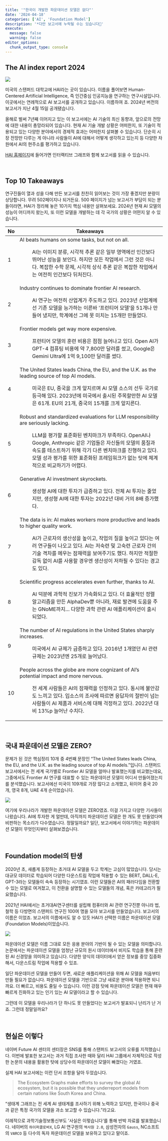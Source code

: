 ```yaml
---
title: '"한국이 개발한 파운데이션 모델은 없다"'
date: '2024-04-18'
categories: ['AI', 'Foundation Model']
description: '*다만 보고서에 누락될 수는 있습니다🤪'
execute: 
  message: false
  warning: false
editor_options: 
  chunk_output_type: console
---
```


## The AI index report 2024

![](/image/AIIndex_2024.jpeg)

미국의 스탠퍼드 대학교에 HAI라는 곳이 있습니다. 이름을 풀어보면 Human-Centered Artificial Intelligence, 즉 인간중심 인공지능을 연구하는 연구시설입니다. 이곳에서는 연례적으로 AI 보고서를 공개하고 있습니다. 이름하여 <The AI index Report>죠. 2024년 버전의 보고서가 지난 4월 15일 공개됐습니다.

올해로 벌써 7년째 이어지고 있는 이 보고서에는 AI 기술의 최신 동향과, 앞으로의 전망에 대한 내용이 총망라되어 있습니다. 현재 AI 기술 개발 상황은 어떠한지, 또 기술이 적용되고 있는 다양한 분야에서의 경제적 효과는 어떠한지 살펴볼 수 있습니다. 단순히 시장 전망만 다루는 게 아니라 사람들이 AI에 대해서 어떻게 생각하고 있는지 등 다양한 차원에서 AI의 현주소를 평가하고 있습니다.

[HAI 홈페이지](https://aiindex.stanford.edu/report/)에 들어가면 인터랙티브 그래프와 함께 보고서를 읽을 수 있습니다.

<br/>

## Top 10 Takeaways

연구진들이 열과 성을 다해 만든 보고서를 찬찬히 읽어보는 것이 가장 좋겠지만 분량이 상당합니다. 무려 502페이지나 되거든요. 500 페이지가 넘는 보고서가 부담이 되는 분들이라면, HAI가 정리해 놓은 10가지 핵심 내용만 살펴보세요. 2024년 현재 AI 모델의 성능이 어디까지 왔는지, 또 이런 모델을 개발하는 데 각 국가의 상황은 어떤지 알 수 있습니다.

+---------+---------------------------------------------------------------------------------------------------------------------------------------------------------------------------------------------------------------------------------------------------------------+
| No      | Takeaways                                                                                                                                                                                                                                                     |
+=========+===============================================================================================================================================================================================================================================================+
| 1       | AI beats humans on some tasks, but not on all.                                                                                                                                                                                                                |
|         |                                                                                                                                                                                                                                                               |
|         | :   AI는 이미지 분류, 시각적 추론 같은 일부 영역에선 인간보다 뛰어난 성능을 보인다. 하지만 모든 작업에서 그런 것은 아니다. 복잡한 수학 문제, 시각적 상식 추론 같은 복잡한 작업에서는 여전히 인간보다 뒤처진다.                                                |
+---------+---------------------------------------------------------------------------------------------------------------------------------------------------------------------------------------------------------------------------------------------------------------+
| 2       | Industry continues to dominate frontier AI research.                                                                                                                                                                                                          |
|         |                                                                                                                                                                                                                                                               |
|         | :   AI 연구는 여전히 산업계가 주도하고 있다. 2023년 산업계에선 기존 모델을 능가하는 이른바 '프런티어 모델'을 51개나 만들어 냈지만, 학계에선 그에 못 미치는 15개만 만들었다.                                                                                   |
+---------+---------------------------------------------------------------------------------------------------------------------------------------------------------------------------------------------------------------------------------------------------------------+
| 3       | Frontier models get way more expensive.                                                                                                                                                                                                                       |
|         |                                                                                                                                                                                                                                                               |
|         | :   프런티어 모델의 훈련 비용은 점점 늘어나고 있다. Open AI가 GPT-4 컴퓨팅 비용에 약 7,800만 달러를 썼고, Google은 Gemini Ultra에 1억 9,100만 달러를 썼다.                                                                                                    |
+---------+---------------------------------------------------------------------------------------------------------------------------------------------------------------------------------------------------------------------------------------------------------------+
| 4       | The United States leads China, the EU, and the U.K. as the leading source of top AI models.                                                                                                                                                                   |
|         |                                                                                                                                                                                                                                                               |
|         | :   미국은 EU, 중국을 크게 앞지르며 AI 모델 소스의 선두 국가로 등극해 있다. 2023년에 미국에서 출시된 주목할만한 AI 모델은 61개. EU의 21개, 중국의 15개를 크게 앞지른다.                                                                                       |
+---------+---------------------------------------------------------------------------------------------------------------------------------------------------------------------------------------------------------------------------------------------------------------+
| 5       | Robust and standardized evaluations for LLM responsibility are seriously lacking.                                                                                                                                                                             |
|         |                                                                                                                                                                                                                                                               |
|         | :   LLM을 평가할 표준화된 벤치마크가 부족하다. OpenAI나 Google, Anthropic 같은 기업들은 자신들의 모델의 품질과 속도를 테스트하기 위해 각기 다른 벤치마크를 진행하고 있다. 모델 성과 평가를 위한 표준화된 프레임워크가 없는 탓에 체계적으로 비교하기가 어렵다. |
+---------+---------------------------------------------------------------------------------------------------------------------------------------------------------------------------------------------------------------------------------------------------------------+
| 6       | Generative AI investment skyrockets.                                                                                                                                                                                                                          |
|         |                                                                                                                                                                                                                                                               |
|         | :   생성형 AI에 대한 투자가 급증하고 있다. 전체 AI 투자는 줄었지만, 생성형 AI에 대한 투자는 2022년 대비 거의 8배 증가했다.                                                                                                                                    |
+---------+---------------------------------------------------------------------------------------------------------------------------------------------------------------------------------------------------------------------------------------------------------------+
| 7       | The data is in: AI makes workers more productive and leads to higher quality work.                                                                                                                                                                            |
|         |                                                                                                                                                                                                                                                               |
|         | :   AI가 근로자의 생산성을 높이고, 작업의 질을 높이고 있다는 여러 연구들이 나오고 있다. AI는 저숙련 및 고숙련 근로자 간의 기술 격차를 메우는 잠재력을 보여주기도 했다. 하지만 적절한 감독 없이 AI를 사용할 경우엔 생산성이 저하될 수 있다는 경고도 있다.      |
+---------+---------------------------------------------------------------------------------------------------------------------------------------------------------------------------------------------------------------------------------------------------------------+
| 8       | Scientific progress accelerates even further, thanks to AI.                                                                                                                                                                                                   |
|         |                                                                                                                                                                                                                                                               |
|         | :   AI 덕분에 과학적 진보가 가속화되고 있다. 더 효율적인 정렬 알고리즘을 만든 AlphaDev뿐 아니라, 재료 발견에 도움을 주는 GNoME까지... 다양한 과학 관련 AI 애플리케이션이 출시되었다.                                                                          |
+---------+---------------------------------------------------------------------------------------------------------------------------------------------------------------------------------------------------------------------------------------------------------------+
| 9       | The number of AI regulations in the United States sharply increases.                                                                                                                                                                                          |
|         |                                                                                                                                                                                                                                                               |
|         | :   미국에서 AI 규제가 급증하고 있다. 2016년 1개였던 AI 관련 규제는 2023년엔 25개로 늘어났다.                                                                                                                                                                 |
+---------+---------------------------------------------------------------------------------------------------------------------------------------------------------------------------------------------------------------------------------------------------------------+
| 10      | People across the globe are more cognizant of AI's potential impact and more nervous.                                                                                                                                                                         |
|         |                                                                                                                                                                                                                                                               |
|         | :   전 세계 사람들은 AI의 잠재력을 인정하고 있다. 동시에 불안감도 느끼고 있다. 입소스의 조사에 따르면 응답자의 절반이 넘는 사람들이 AI 제품과 서비스에 대해 걱정하고 있다. 2022년 대비 13%p 늘어난 수치다.                                                    |
+---------+---------------------------------------------------------------------------------------------------------------------------------------------------------------------------------------------------------------------------------------------------------------+

</br>

## 국내 파운데이션 모델은 ZERO?

문제가 된 것은 핵심정리 10개 중 4번째 문장인 "The United States leads China, the EU, and the U.K. as the leading source of top AI models."입니다. 스탠퍼드 보고서에서는 전 세계 국가별로 Frontier AI 모델을 얼마나 발표했는지를 비교했는데요, 그중에서도 Frontier AI 연구를 대표할 수 있는 파운데이션 모델이 어디서 만들어졌는지를 분석했습니다. 보고서에선 미국이 109개로 가장 많다고 소개했고, 뒤이어 중국 20개, 영국 8개, UAE 4개 순이었습니다.

![](/image/fm_chart.png)

여기에 우리나라가 개발한 파운데이션 모델은 ZERO였죠. 이걸 가지고 다양한 기사들이 나왔습니다. AI에 투자한 게 얼만데, 아직까지 파운데이션 모델은 한 개도 못 만들었다며 비판하는 목소리가 다수였습니다. 정말일까요? 일단, 보고서에서 이야기하는 파운데이션 모델이 무엇인지부터 살펴보겠습니다.

<br/>

## Foundation model의 탄생

2020년 초, 새롭게 등장하는 초거대 AI 모델을 두고 학계는 고심이 많았습니다. 당시는 대규모 데이터로 학습되어 다양한 다운스트림 작업에 적용할 수 있는 BERT, DALL-E, GPT-3라는 모델들이 속속 등장하는 시기였죠. 이런 모델들은 AI의 패러다임을 전환할 수 있는 모델로 여겨졌고, 이 전환을 설명할 수 있는 모델들의 개념, 혹은 카테고리가 필요했습니다.

2021년 HAI에서는 초거대AI연구센터를 설립해 컴퓨터와 AI 관련 연구진뿐 아니라 법, 철학 등 다방면의 스탠퍼드 연구진 100여 명을 모아 보고서를 만들었습니다. 보고서의 이름은 <On the Opportunities and Risks of Foundation Models>이었죠. 보고서의 이름에서도 알 수 있듯 HAI가 선택한 이름은 파운데이션 모델(Foundation Models)이었습니다.

![](/image/FM.png)

파운데이션 모델은 이름 그대로 모든 응용 분야의 기반이 될 수 있는 모델을 의미합니다. 논문에서는 파운데이션 모델을 엄청난 규모의 원시 데이터에서 비지도 학습을 통해 훈련된 AI 신경망을 의미하고 있습니다. 다양한 양식의 데이터에서 얻은 정보를 중앙 집중화해서, 다운스트림 작업에 적용할 수 있죠.

일단 파운데이션 모델을 만들어 두면, 새로운 애플리케이션을 위해 AI 모델을 처음부터 만들 필요가 없습니다. 파운데이션 모델을 기반으로 그냥 새로운 분야에 적용하면 되니까요. 더 빠르고, 비용도 줄일 수 있습니다. 이런 강점 탓에 파운데이션 모델은 현재 매우 빠르게 진화하고 있는 인기 있는 AI 모델이라고 할 수 있습니다.

그런데 이 모델을 우리나라가 단 하나도 못 만들었다는 보고서가 발표되니 난리가 난 거죠. 그런데 정말일까요?

<br/>

## 현실은 이렇다

네이버 Future AI 센터의 센터장은 SNS를 통해 스탠퍼드 보고서의 오류를 지적했습니다. 이번에 발표한 보고서는 과거 직접 조사한 때와 달리 HAI 그룹에서 자체적으로 작성한 논문의 내용을 활용한 탓에 상당수의 파운데이션 모델이 빠졌다는 거였죠.

실제 HAI 보고서에는 이런 단서 조항을 달아 두었습니다.

> The Ecosystem Graphs make efforts to survey the global AI ecosystem, but it is possible that they underreport models from certain nations like South Korea and China.

"생태계 그래프는 전 세계 AI 생태계를 조사하기 위해 노력하고 있지만, 한국이나 중국과 같은 특정 국가의 모델을 과소 보고할 수 있습니다."라고요.

이례적으로 과학기술정보통신부도 '사실은 이렇습니다'를 통해 반박 자료를 발표했습니다. 네이버의 `하이퍼클로바X`, LG AI 연구원의 `엑사원 2.0`, 삼성전자의 `Gauss`, NC소프트의 `VARCO` 등 다수의 독자 파운데이션 모델을 보유하고 있다고 말이죠.
